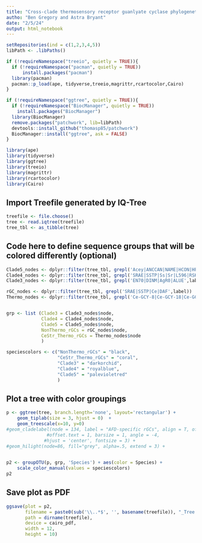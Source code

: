 ```yaml
---
title: "Cross-clade thermosensory receptor guanlyate cyclase phylogenetic analysis"
autho: "Ben Gregory and Astra Bryant"
date: "2/5/24"
output: html_notebook
---
```


```r
setRepositories(ind = c(1,2,3,4,5))
libPath <- .libPaths()

if (!requireNamespace("treeio", quietly = TRUE)){
  if (!requireNamespace("pacman", quietly = TRUE))
      install.packages("pacman")
  library(pacman)
  pacman::p_load(ape, tidyverse,treeio,magrittr,rcartocolor,Cairo)
}

if (!requireNamespace("ggtree", quietly = TRUE)){
  if (!requireNamespace("BiocManager", quietly = TRUE))
    install.packages("BiocManager")
  library(BiocManager)
  remove.packages("patchwork", lib=libPath)
  devtools::install_github("thomasp85/patchwork")
  BiocManager::install("ggtree", ask = FALSE)
}

```

```r
library(ape)
library(tidyverse)
library(ggtree)
library(treeio)
library(magrittr)
library(rcartocolor)
library(Cairo)
```

## Import Treefile generated by IQ-Tree
```r
treefile <- file.choose()
tree <- read.iqtree(treefile)
tree_tbl <- as_tibble(tree)
```


## Code here to define sequence groups that will be colored differently (optional)
```r
Clade5_nodes <- dplyr::filter(tree_tbl, grepl('Acey|ANCCAN|NAME|HCON|HPOL',label))
Clade4_nodes <- dplyr::filter(tree_tbl, grepl('SRAE|SSTP|Ss|Sr|L596|RSKR',label))
Clade3_nodes <- dplyr::filter(tree_tbl, grepl('EN70|DINM|AgR0|ALUE',label))

rGC_nodes <- dplyr::filter(tree_tbl, grepl('SRAE|SSTP|Ce|DAF',label))
Thermo_nodes <- dplyr::filter(tree_tbl, grepl('Ce-GCY-8|Ce-GCY-18|Ce-GCY-23|Ss|Sr|SSTP_0000846800|SSTP_0000775800|SSTP_0000354300|SRAE_0000007100|SRAE_2000430600|SRAE_X000209000',label))


grp <- list (Clade3 = Clade3_nodes$node,
             Clade4 = Clade4_nodes$node,
             Clade5 = Clade5_nodes$node,
             NonThermo_rGCs = rGC_nodes$node,
             CeStr_Thermo_rGCs = Thermo_nodes$node
             )

speciescolors <- c("NonThermo_rGCs" = "black", 
                   "CeStr_Thermo_rGCs" = "coral",
                   "Clade3" = "darkorchid",
                   "Clade4" = "royalblue",
                   "Clade5" = "palevioletred" 
                   )
```

## Plot a tree with color groupings
```r
p <- ggtree(tree, branch.length='none', layout='rectangular') +
    geom_tiplab(size = 3, hjust = 0)  +
    geom_treescale(x=10, y=0)
#geom_cladelabel(node = 134, label = "AFD-specific rGCs", align = T, offset = 1,
               #offset.text = 1, barsize = 1, angle = -4,
              #hjust = 'center', fontsize = 3) +
#geom_hilight(node=86, fill="grey", alpha=.5, extend = 3) +
   

p2 <- groupOTU(p, grp, 'Species') + aes(color = Species) +
    scale_color_manual(values = speciescolors)
p2
```


## Save plot as PDF
```r
ggsave(plot = p2,
       filename = paste0(sub('\\..*$', '', basename(treefile)), "_Tree.pdf"),
       path = dirname(treefile),
       device = cairo_pdf,
       width = 12, 
       height = 10)

```
    

